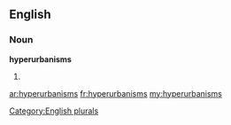 ==English==

===Noun===
'''hyperurbanisms'''

# {{plural of|[[hyperurbanism]]}}

[[Category:English plurals]]

[[ar:hyperurbanisms]]
[[fr:hyperurbanisms]]
[[my:hyperurbanisms]]